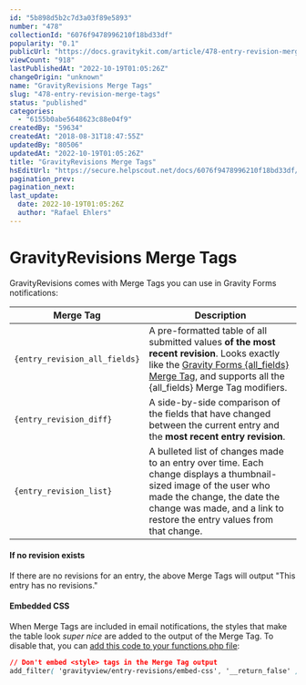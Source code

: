 ```yaml
---
id: "5b898d5b2c7d3a03f89e5893"
number: "478"
collectionId: "6076f9478996210f18bd33df"
popularity: "0.1"
publicUrl: "https://docs.gravitykit.com/article/478-entry-revision-merge-tags"
viewCount: "918"
lastPublishedAt: "2022-10-19T01:05:26Z"
changeOrigin: "unknown"
name: "GravityRevisions Merge Tags"
slug: "478-entry-revision-merge-tags"
status: "published"
categories: 
  - "6155b0abe5648623c88e04f9"
createdBy: "59634"
createdAt: "2018-08-31T18:47:55Z"
updatedBy: "80506"
updatedAt: "2022-10-19T01:05:26Z"
title: "GravityRevisions Merge Tags"
hsEditUrl: "https://secure.helpscout.net/docs/6076f9478996210f18bd33df/article/5b898d5b2c7d3a03f89e5893"
pagination_prev: 
pagination_next: 
last_update:
  date: 2022-10-19T01:05:26Z
  author: "Rafael Ehlers"
---
```


# GravityRevisions Merge Tags

GravityRevisions comes with Merge Tags you can use in Gravity Forms notifications:

| Merge Tag | Description |
|---|---|
| `{entry_revision_all_fields}` | A pre-formatted table of all submitted values **of the most recent revision**. Looks exactly like the [Gravity Forms {all\_fields} Merge Tag](https://docs.gravityforms.com/fields-merge-tag/), and supports all the {all\_fields} Merge Tag modifiers. |
| `{entry_revision_diff}` | A side-by-side comparison of the fields that have changed between the current entry and the **most recent entry revision**. |
| `{entry_revision_list}` | A bulleted list of changes made to an entry over time.         Each change displays a thumbnail-sized image of the user who made the change, the date the change was made, and a link to restore the entry values from that change. |

#### If no revision exists

If there are no revisions for an entry, the above Merge Tags will output "This entry has no revisions."

#### Embedded CSS

When Merge Tags are included in email notifications, the styles that make the table look *super nice* are added to the output of the Merge Tag. To disable that, you can [add this code to your functions.php file](https://docs.gravitykit.com/article/210-where-to-put-code-samples):

```css
// Don't embed <style> tags in the Merge Tag output
add_filter( 'gravityview/entry-revisions/embed-css', '__return_false' )
```